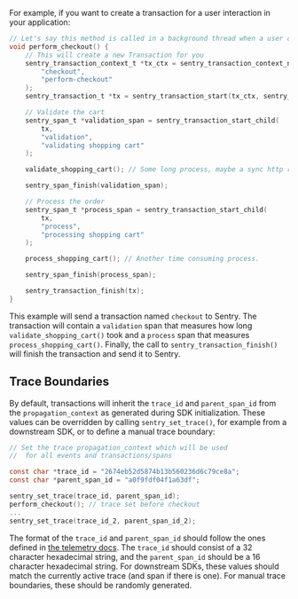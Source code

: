 For example, if you want to create a transaction for a user interaction in your application:

```c
// Let's say this method is called in a background thread when a user clicks on the checkout button.
void perform_checkout() {
    // This will create a new Transaction for you
    sentry_transaction_context_t *tx_ctx = sentry_transaction_context_new(
        "checkout",
        "perform-checkout"
    );
    sentry_transaction_t *tx = sentry_transaction_start(tx_ctx, sentry_value_new_null());

    // Validate the cart
    sentry_span_t *validation_span = sentry_transaction_start_child(
        tx,
        "validation",
        "validating shopping cart"
    );

    validate_shopping_cart(); // Some long process, maybe a sync http request.

    sentry_span_finish(validation_span);

    // Process the order
    sentry_span_t *process_span = sentry_transaction_start_child(
        tx,
        "process",
        "processing shopping cart"
    );

    process_shopping_cart(); // Another time consuming process.

    sentry_span_finish(process_span);

    sentry_transaction_finish(tx);
}
```

This example will send a transaction named `checkout` to Sentry. The transaction will contain a `validation` span that measures how long `validate_shopping_cart()` took and a `process` span that measures `process_shopping_cart()`. Finally, the call to `sentry_transaction_finish()` will finish the transaction and send it to Sentry.

## Trace Boundaries
By default, transactions will inherit the `trace_id` and `parent_span_id` from the `propagation_context` as generated during SDK initialization. These values can be overridden by calling `sentry_set_trace()`, for example from a downstream SDK, or to define a manual trace boundary:

```c
// Set the trace propagation_context which will be used
//  for all events and transactions/spans

const char *trace_id = "2674eb52d5874b13b560236d6c79ce8a";
const char *parent_span_id = "a0f9fdf04f1a63df";

sentry_set_trace(trace_id, parent_span_id);
perform_checkout(); // trace set before checkout
...
sentry_set_trace(trace_id_2, parent_span_id_2);
```

The format of the `trace_id` and `parent_span_id` should follow the ones defined in [the telemetry docs](https://develop.sentry.dev/sdk/telemetry/traces/#header-sentry-trace). The `trace_id` should consist of a 32 character hexadecimal string, and the `parent_span_id` should be a 16 character hexadecimal string. For downstream SDKs, these values should match the currently active trace (and span if there is one). For manual trace boundaries, these should be randomly generated.

